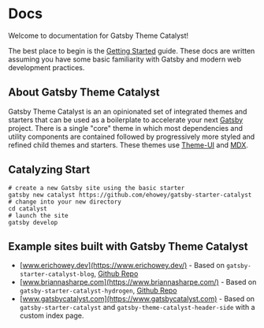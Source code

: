 
<SEO
  title="Docs"
  description="Documentation for Gatsby Theme Catalyst. Gatsby Theme Catalyst is an opinionated set of integrated themes and starters to accelerate your next Gatsby project."
/>

# Docs

Welcome to documentation for Gatsby Theme Catalyst!

The best place to begin is the [Getting Started](/docs/getting-started) guide. These docs are written assuming you have some basic familiarity with Gatsby and modern web development practices.

## About Gatsby Theme Catalyst

Gatsby Theme Catalyst is an an opinionated set of integrated themes and starters that can be used as a boilerplate to accelerate your next [Gatsby](https://www.gatsbyjs.com) project. There is a single "core" theme in which most dependencies and utility components are contained followed by progressively more styled and refined child themes and starters. These themes use [Theme-UI](https://theme-ui.com/) and [MDX](https://mdxjs.com/getting-started/gatsby/).

<TriangleVertical />

<AnimatedBlocks isDocs />

<TriangleVertical />

## Catalyzing Start

```shell
# create a new Gatsby site using the basic starter
gatsby new catalyst https://github.com/ehowey/gatsby-starter-catalyst
# change into your new directory
cd catalyst
# launch the site
gatsby develop
```

## Example sites built with Gatsby Theme Catalyst

- [www.erichowey.dev](https://www.erichowey.dev/) - Based on `gatsby-starter-catalyst-blog`, [Github Repo](https://github.com/ehowey/erichoweydev)
- [www.briannasharpe.com](https://www.briannasharpe.com/) - Based on `gatsby-starter-catalyst-hydrogen`, [Github Repo](https://github.com/ehowey/briannasharpe)
- [www.gatsbycatalyst.com](https://www.gatsbycatalyst.com) - Based on `gatsby-starter-catalyst` and `gatsby-theme-catalyst-header-side` with a custom index page.

